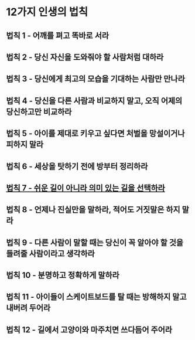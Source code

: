 # 12가지 인생의 법칙

## 법칙 1 - 어깨를 펴고 똑바로 서라

## 법칙 2 - 당신 자신을 도와줘야 할 사람처럼 대하라

## 법칙 3 - 당신에게 최고의 모습을 기대하는 사람만 만나라

## 법칙 4 - 당신을 다른 사람과 비교하지 말고, 오직 어제의 당신하고만 비교하라

## 법칙 5 - 아이를 제대로 키우고 싶다면 처벌을 망설이거나 피하지 말라

## 법칙 6 - 세상을 탓하기 전에 방부터 정리하라

## [법칙 7 - 쉬운 길이 아니라 의미 있는 길을 선택하라](/life/pain/2)

## 법칙 8 - 언제나 진실만을 말하라, 적어도 거짓말은 하지 말라

## 법칙 9 - 다른 사람이 말할 때는 당신이 꼭 알아야 할 것을 들려줄 사람이라고 생각하라

## 법칙 10 - 분명하고 정확하게 말하라

## 법칙 11 - 아이들이 스케이트보드를 탈 때는 방해하지 말고 내버려 두어라

## 법칙 12 - 길에서 고양이와 마주치면 쓰다듬어 주어라
